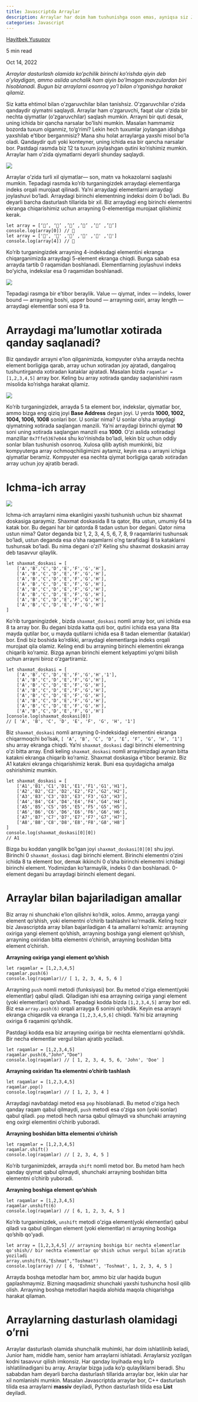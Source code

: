 ```yaml
---
title: Javascriptda Arraylar
description: Arraylar har doim ham tushunishga oson emas, ayniqsa siz Javascript dasturchisi bo'lsangiz. Endi javascriptda arraylar qanday ishlashini anglab yetish vaqti keldi
categories: Javascript
---
```


[](https://medium.com/@khaitbekdev?source=post_page-----2ccb74810244--------------------------------)

[Hayitbek Yusupov](https://medium.com/@khaitbekdev?source=post_page-----2ccb74810244--------------------------------)

5 min read

Oct 14, 2022

_Arraylar dasturlash olamida ko’pchilik birinchi ko’rishda qiyin deb o’ylaydigan, ammo aslida unchalik ham qiyin bo’lmagan mavzulardan biri hisoblanadi. Bugun biz arraylarni osonroq yo’l bilan o’rganishga harakat qilamiz._

Siz katta ehtimol bilan o’zgaruvchilar bilan tanishsiz. O’zgaruvchilar o’zida qandaydir qiymatni saqlaydi. Arraylar ham o’zgaruvchi, faqat ular o’zida bir nechta qiymatlar (o’zgaruvchilar) saqlash mumkin. Arrayni bir quti desak, uning ichida bir qancha narsalar bo’lishi mumkin. Masalan hammamiz bozorda tuxum olganmiz, to’g’rimi? Lekin hech tuxumlar joylangan idishga yaxshilab e’tibor berganmisiz? Mana shu holat arraylarga yaxshi misol bo’la oladi. Qandaydir quti yoki konteyner, uning ichida esa bir qancha narsalar bor. Pastdagi rasmda biz 12 ta tuxum joylashgan qutini ko’rishimiz mumkin. Arraylar ham o’zida qiymatlarni deyarli shunday saqlaydi.

![](https://miro.medium.com/v2/resize:fit:504/0*DuFgfEGe019v8ViX.jpeg)

Arraylar o’zida turli xil qiymatlar— son, matn va hokazolarni saqlashi mumkin. Tepadagi rasmda ko’rib turganingizdek arraydagi elementlarga indeks orqali murojaat qilinadi. Ya’ni arraydagi elementlarni arraydagi joylashuvi bo’ladi. Arraydagi birinchi elementning indeksi doim 0 bo’ladi. Bu deyarli barcha dasturlash tillarida bir xil. Biz arraydagi eng birinchi elementni ekranga chiqarishimiz uchun arrayning 0-elementiga murojaat qilishimiz kerak.

```
let array = [‘🥚’, ‘📱’ ,’🍈’ ,’🍉’ ,’🍎’ ,’🍋’]
console.log(array[0]) // 🥚
let array = ['🥚', '📱' ,'🍈' ,'🍉' ,'🍎' ,'🍋']
console.log(array[4]) // 🍎
```

Ko’rib turganingizdek arrayning 4-indeksdagi elementini ekranga chiqarganimizda arraydagi 5-element ekranga chiqdi. Bunga sabab esa arrayda tartib 0 raqamidan boshlanadi. Elementlarning joylashuvi indeks bo’yicha, indekslar esa 0 raqamidan boshlanadi.

![](https://miro.medium.com/v2/resize:fit:875/0*HNVmQQNpLNUJDmNS.jpg)

Tepadagi rasmga bir e’tibor beraylik. Value — qiymat, index — indeks, lower bound — arrayning boshi, upper bound — arrayning oxiri, array length — arraydagi elementlar soni esa 9 ta.

# Arraydagi ma’lumotlar xotirada qanday saqlanadi?

Biz qandaydir arrayni e’lon qilganimizda, kompyuter o’sha arrayda nechta element borligiga qarab, array uchun xotiradan joy ajratadi, dangalroq tushuntirganda xotiradan kataklar ajratadi. Masalan bizda `raqamlar = [1,2,3,4,5]` array bor. Keling bu array xotirada qanday saqlanishini rasm misolida ko’rishga harakat qilamiz.

![](https://miro.medium.com/v2/resize:fit:300/0*24a8AX0Vh7afJFKs)

Ko’rib turganingizdek, arrayda 5 ta element bor, indekslar, qiymatlar bor, ammo bizga eng qiziq joyi **Base Address** degan joyi. U yerda **1000, 1002, 1004, 1006, 1008** sonlari bor. U sonlar nima? U sonlar o’sha arraydagi qiymatning xotirada saqlangan manzili. Ya’ni arraydagi birinchi qiymat **10** soni uning xotirada saqlangan manzili esa **1000**. O’zi aslida xotiradagi manzillar `0x7ffe5367e044` shu ko’rinishda bo’ladi, lekin biz uchun oddiy sonlar bilan tushunish osonroq. Xulosa qilib aytish mumkinki, biz kompyuterga array ochmoqchiligimizni aytamiz, keyin esa u arrayni ichiga qiymatlar beramiz. Kompyuter esa nechta qiymat borligiga qarab xotiradan array uchun joy ajratib beradi.

# Ichma-ich array

![](https://miro.medium.com/v2/resize:fit:875/0*QiZItmbEOiDAT1Uf.png)

Ichma-ich arraylarni nima ekanligini yaxshi tushunish uchun biz shaxmat doskasiga qaraymiz. Shaxmat doskasida 8 ta qator, 8ta ustun, umumiy 64 ta katak bor. Bu degani har bir qatorda 8 tadan ustun bor degani. Qator nima ustun nima? Qator deganda biz 1, 2, 3, 4, 5, 6, 7, 8, 9 raqamlarini tushunsak bo’ladi, ustun deganda esa o’sha raqamlarni o’ng tarafidagi 8 ta kataklarni tushunsak bo’ladi. Bu nima degani o’zi? Keling shu shaxmat doskasini array deb tasavvur qilaylik.

```
let shaxmat_doskasi = [
    ['A','B','C','D','E','F','G','H'],
    ['A','B','C','D','E','F','G','H'],
    ['A','B','C','D','E','F','G','H'],
    ['A','B','C','D','E','F','G','H'],
    ['A','B','C','D','E','F','G','H'],
    ['A','B','C','D','E','F','G','H'],
    ['A','B','C','D','E','F','G','H'],
    ['A','B','C','D','E','F','G','H']
]
```

Ko’rib turganingizdek , bizda `shaxmat_doskasi` nomli array bor, uni ichida esa 8 ta array bor. Bu degani bizda katta quti bor, qutini ichida esa yana 8ta mayda qutilar bor, u mayda qutilarni ichida esa 8 tadan elementlar (kataklar) bor. Endi biz boshida ko’rdikki, arraydagi elementlarga indeks orqali murojaat qila olamiz. Keling endi bu arrayning birinchi elementini ekranga chiqarib ko’ramiz. Bizga aynan birinchi element kelyaptimi yo’qmi bilish uchun arrayni biroz o’zgartiramiz.

```
let shaxmat_doskasi = [
    ['A','B','C','D','E','F','G','H','1'],
    ['A','B','C','D','E','F','G','H'],
    ['A','B','C','D','E','F','G','H'],
    ['A','B','C','D','E','F','G','H'],
    ['A','B','C','D','E','F','G','H'],
    ['A','B','C','D','E','F','G','H'],
    ['A','B','C','D','E','F','G','H'],
    ['A','B','C','D','E','F','G','H']
]console.log(shaxmat_doskasi[0])
// [ 'A', 'B', 'C', 'D', 'E', 'F', 'G', 'H', '1']
```

Biz `shaxmat_doskasi` nomli arrayning 0-indeksidagi elementini ekranga chiqarmoqchi bo’lsak, `[ ‘A’, ‘B’, ‘C’, ‘D’, ‘E’, ‘F’, ‘G’, ‘H’, ‘1’]` shu array ekranga chiqdi. Ya’ni `shaxmat_doskasi` dagi birinchi elementning o’zi bitta array. Endi keling `shaxmat_doskasi` nomli arrayimizdagi aynan bitta katakni ekranga chiqarib ko’ramiz. Shaxmat doskasiga e’tibor beramiz. Biz A1 katakni ekranga chiqarishimiz kerak. Buni esa quyidagicha amalga oshirishimiz mumkin.

```
let shaxmat_doskasi = [
    ['A1','B1','C1','D1','E1','F1','G1','H1'],
    ['A2','B2','C2','D2','E2','F2','G2','H2'],
    ['A3','B3','C3','D3','E3','F3','G3','H3'],
    ['A4','B4','C4','D4','E4','F4','G4','H4'],
    ['A5','B5','C5','D5','E5','F5','G5','H5'],
    ['A6','B6','C6','D6','E6','F6','G6','H6'],
    ['A7','B7','C7','D7','E7','F7','G7','H7'],
    ['A8','B8','C8','D8','E8','F8','G8','H8']
]
console.log(shaxmat_doskasi[0][0])
// A1
```

Bizga bu koddan yangilik bo’lgan joyi `shaxmat_doskasi[0][0]` shu joyi. Birinchi 0 `shaxmat_doskasi` dagi birinchi element. Birinchi elementni o’zini ichida 8 ta element bor, demak ikkinchi 0 o’sha birinchi elementni ichidagi birinchi element. Yodimizdan ko’tarmaylik, indeks 0 dan boshlanadi. 0-element degani bu arraydagi birinchi element degani.

# Arraylar bilan bajariladigan amallar

Biz array ni shunchaki e’lon qilishni ko’rdik, xolos. Ammo, arrayga yangi element qo’shish, yoki elementni o’chirib tashlashni ko’rmadik. Keling hozir biz Javascriptda array bilan bajariladigan 4 ta amallarni ko’ramiz: arrayning oxiriga yangi element qo’shish, arrayning boshiga yangi element qo’shish, arrayning oxiridan bitta elementni o’chirish, arrayning boshidan bitta element o’chirish.

**Arrayning oxiriga yangi element qo’shish**

```
let raqamlar = [1,2,3,4,5]
raqamlar.push(6)
console.log(raqamlar)// [ 1, 2, 3, 4, 5, 6 ]
```

Arrayning `push` nomli metodi (funksiyasi) bor. Bu metod o’ziga element(yoki elementlar) qabul qiladi. Qiladigan ishi esa arrayning oxiriga yangi element (yoki elementlari) qo’shadi. Tepadagi kodda bizda `[1,2,3,4,5]` array bor edi. Biz esa `array.push(6)` orqali arrayga 6 sonini qo’shdik. Keyin esa arrayni ekranga chiqardik va ekranga `[1,2,3,4,5,6]` chiqdi. Ya’ni biz arrayning oxiriga 6 raqamini qo’shdik.

Pastdagi kodda esa biz arrayning oxiriga bir nechta elementlarni qo’shdik. Bir necha elementlar vergul bilan ajratib yoziladi.

```
let raqamlar = [1,2,3,4,5]
raqamlar.push(6,"John","Doe")
console.log(raqamlar) // [ 1, 2, 3, 4, 5, 6, 'John', 'Doe' ]
```

**Arrayning oxiridan 1ta elementni o’chirib tashlash**

```
let raqamlar = [1,2,3,4,5]
raqamlar.pop()
console.log(raqamlar) // [ 1, 2, 3, 4 ]
```

Arraydagi navbatdagi metod esa `pop` hisoblanadi. Bu metod o’ziga hech qanday raqam qabul qilmaydi, `push` metodi esa o’ziga son (yoki sonlar) qabul qiladi. `pop` metodi hech narsa qabul qilmaydi va shunchaki arrayning eng oxirgi elementini o’chirib yuboradi.

**Arrayning boshidan bitta elementni o’chirish**

```
let raqamlar = [1,2,3,4,5]
raqamlar.shift()
console.log(raqamlar) // [ 2, 3, 4, 5 ]
```

Ko’rib turganimizdek, arrayda `shift` nomli metod bor. Bu metod ham hech qanday qiymat qabul qilmaydi, shunchaki arrayning boshidan bitta elementni o’chirib yuboradi.

**Arrayning boshiga element qo’shish**

```
let raqamlar = [1,2,3,4,5]
raqamlar.unshift(6)
console.log(raqamlar) // [ 6, 1, 2, 3, 4, 5 ]
```

Ko’rib turganimizdek, `unshift` metodi o’ziga element(yoki elementlar) qabul qiladi va qabul qilingan element (yoki elementlar) ni arrayning boshiga qo’shib qo’yadi.

```
let array = [1,2,3,4,5] // arrayning boshiga bir nechta elementlar qo'shish// bir nechta elementlar qo'shish uchun vergul bilan ajratib yoziladi
array.unshift(6,"Eshmat","Toshmat")
console.log(array) // [ 6, 'Eshmat', 'Toshmat', 1, 2, 3, 4, 5 ]
```

Arrayda boshqa metodlar ham bor, ammo biz ular haqida bugun gaplashmaymiz. Bizning maqsadimiz shunchaki yaxshi tushuncha hosil qilib olish. Arrayning boshqa metodlari haqida alohida maqola chiqarishga harakat qilaman.

# Arraylarning dasturlash olamidagi o’rni

Arraylar dasturlash olamida shunchalik muhimki, har doim ishlatilinib keladi, Junior ham, middle ham, senior ham arraylarni ishlatadi. Arraylarsiz yozilgan kodni tasavvur qilish imkonsiz. Har qanday loyihada eng ko’p ishlatilinadigani bu array. Arraylar bizga juda ko’p qulayliklarni beradi. Shu sababdan ham deyarli barcha dasturlash tillarida arraylar bor, lekin ular har xil nomlanishi mumkin. Masalan Javascriptda arraylar bor, C++ dasturlash tilida esa arraylarni **massiv** deyiladi, Python dasturlash tilida esa **List** deyiladi.
